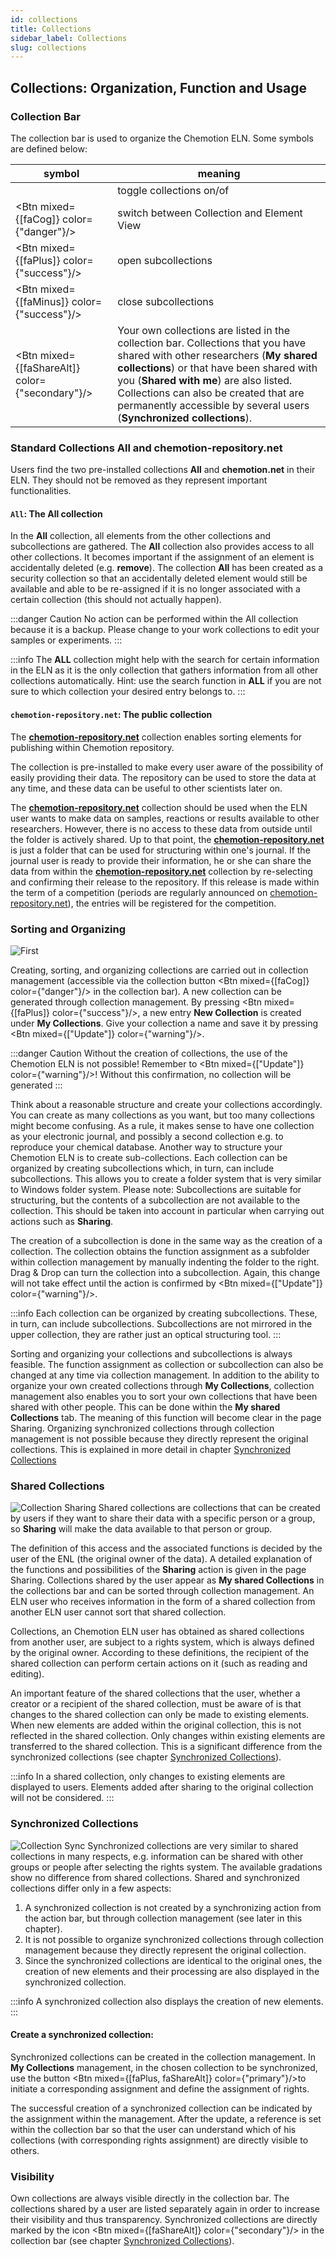 ```yaml
---
id: collections
title: Collections
sidebar_label: Collections
slug: collections
---
```



## Collections: Organization, Function and Usage
### Collection Bar
The collection bar is used to organize the Chemotion ELN. Some symbols are defined below:

| symbol | meaning |
|---|---|
| <FontAwesomeIcon icon={faList} size="sm"/>  |  toggle collections on/of  |
| <Btn mixed={[faCog]} color={"danger"}/> | switch between Collection and Element View |
| <Btn mixed={[faPlus]} color={"success"}/> | open subcollections |
| <Btn mixed={[faMinus]} color={"success"}/> | close subcollections |
| <Btn mixed={[faShareAlt]} color={"secondary"}/> | Your own collections are listed in the collection bar. Collections that you have shared with other researchers (<b>My shared collections</b>) or that have been shared with you (<b>Shared with me</b>) are also listed. Collections can also be created that are permanently accessible by several users (<b>Synchronized collections</b>). |

### Standard Collections All and chemotion-repository.net
Users find the two pre-installed collections <b>All</b> and <b>chemotion.net</b> in their ELN. They should not be removed as they represent important functionalities.

#### `All`: The All collection
In the <b>All</b> collection, all elements from the other collections and subcollections are gathered. The <b>All</b> collection also provides access to all other collections. It becomes important if the assignment of an element is accidentally deleted (e.g. <b>remove</b>). The collection <b>All</b> has been created as a security collection so that an accidentally deleted element would still be available and able to be re-assigned if it is no longer associated with a certain collection (this should not actually happen).

:::danger Caution
No action can be performed within the All collection because it is a backup. Please change to your work collections to edit your samples or experiments.
:::

:::info
The <b>ALL</b> collection might help with the search for certain information in the ELN as it is the only collection that gathers information from all other collections automatically. Hint: use the search function in <b>ALL</b> if you are not sure to which collection your desired entry belongs to.
:::

#### `chemotion-repository.net`: The public collection
The <b>[chemotion-repository.net](https://www.chemotion-repository.net/home/welcome)</b> collection enables sorting elements for publishing within Chemotion repository. 

The collection is pre-installed to make every user aware of the possibility of easily providing their data. The repository can be used to store the data at any time, and these data can be useful to other scientists later on. 

The <b>[chemotion-repository.net](https://www.chemotion-repository.net/home/welcome)</b> collection should be used when the ELN user wants to make data on samples, reactions or results available to other researchers. However, there is no access to these data from outside until the folder is actively shared. Up to that point, the <b>[chemotion-repository.net](https://www.chemotion-repository.net/home/welcome)</b> is just a folder that can be used for structuring within one's journal. If the journal user is ready to provide their information, he or she can share the data from within the <b>[chemotion-repository.net](https://www.chemotion-repository.net/home/welcome)</b> collection by re-selecting and confirming their release to the repository. If this release is made within the term of a competition (periods are regularly announced on [chemotion-repository.net](https://www.chemotion-repository.net/home/welcome)), the entries will be registered for the competition.

###  Sorting and Organizing
![First](/img/collection_organisation.gif)

Creating, sorting, and organizing collections are carried out in collection management (accessible via the collection button <Btn mixed={[faCog]} color={"danger"}/> in the collection bar). A new collection can be generated through collection management. By pressing <Btn mixed={[faPlus]} color={"success"}/>, a new entry <b>New Collection</b> is created under <b>My Collections</b>. Give your collection a name and save it by pressing <Btn mixed={["Update"]} color={"warning"}/>.

:::danger Caution
Without the creation of collections, the use of the Chemotion ELN is not possible! Remember to <Btn mixed={["Update"]} color={"warning"}/>! Without this confirmation, no collection will be generated
:::

Think about a reasonable structure and create your collections accordingly. You can create as many collections as you want, but too many collections might become confusing. As a rule, it makes sense to have one collection as your electronic journal, and possibly a second collection e.g. to reproduce your chemical database. Another way to structure your Chemotion ELN is to create sub-collections. Each collection can be organized by creating subcollections which, in turn, can include subcollections. This allows you to create a folder system that is very similar to Windows folder system. Please note: Subcollections are suitable for structuring, but the contents of a subcollection are not available to the collection. This should be taken into account in particular when carrying out actions such as <b>Sharing</b>. 

The creation of a subcollection is done in the same way as the creation of a collection. The collection obtains the function assignment as a subfolder within collection management by manually indenting the folder to the right. Drag & Drop can turn the collection into a subcollection. Again, this change will not take effect until the action is confirmed by <Btn mixed={["Update"]} color={"warning"}/>. 

:::info 
Each collection can be organized by creating subcollections. These, in turn, can include subcollections. Subcollections are not mirrored in the upper collection, they are rather just an optical structuring tool. 
::: 

Sorting and organizing your collections and subcollections is always feasible. The function assignment as collection or subcollection can also be changed at any time via collection management. In addition to the ability to organize your own created collections through <b>My Collections</b>, collection management also enables you to sort your own collections that have been shared with other people. This can be done within the <b>My shared Collections</b> tab. The meaning of this function will become clear in the page Sharing. Organizing synchronized collections through collection management is not possible because they directly represent the original collections. This is explained in more detail in chapter [Synchronized Collections](#synchronized-collections)

### Shared Collections 
![Collection Sharing](/img/collection_sharing.gif) 
Shared collections are collections that can be created by users if they want to share their data with a specific person or a group, so <b>Sharing</b> will make the data available to that person or group. 

The definition of this access and the associated functions is decided by the user of the ENL (the original owner of the data). A detailed explanation of the functions and possibilities of the <b>Sharing</b> action is given in the page Sharing. Collections shared by the user appear as <b>My shared Collections</b> in the collections bar and can be sorted through collection management. An ELN user who receives information in the form of a shared collection from another ELN user cannot sort that shared collection. 

Collections, an Chemotion ELN user has obtained as shared collections from another user, are subject to a rights system, which is always defined by the original owner. According to these definitions, the recipient of the shared collection can perform certain actions on it (such as reading and editing). 

An important feature of the shared collections that the user, whether a creator or a recipient of the shared collection, must be aware of is that changes to the shared collection can only be made to existing elements. When new elements are added within the original collection, this is not reflected in the shared collection. Only changes within existing elements are transferred to the shared collection. This is a significant difference from the synchronized collections (see chapter [Synchronized Collections](#synchronized-collections)). 

:::info 
In a shared collection, only changes to existing elements are displayed to users. Elements added after sharing to the original collection will not be considered.
::: 

### Synchronized Collections 
![Collection Sync](/img/collection_sync.gif) 
Synchronized collections are very similar to shared collections in many respects, e.g. information can be shared with other groups or people after selecting the rights system. The available gradations show no difference from shared collections. 
Shared and synchronized collections differ only in a few aspects: 
1. A synchronized collection is not created by a synchronizing action from the action bar, but through collection management (see later in this chapter). 
2. It is not possible to organize synchronized collections through collection management because they directly represent the original collection. 
3. Since the synchronized collections are identical to the original ones, the creation of new elements and their processing are also displayed in the synchronized collection. 

:::info
A synchronized collection also displays the creation of new elements.
::: 

#### Create a synchronized collection: 
Synchronized collections can be created in the collection management. In <b>My Collections</b> management, in the chosen collection to be synchronized,
use the button <Btn mixed={[faPlus, faShareAlt]} color={"primary"}/>to initiate a corresponding assignment and define the assignment of rights. 

The successful creation of a synchronized collection can be indicated by the assignment within the management. After the update, a reference is set within the collection bar so that the user can understand which of his collections (with corresponding rights assignment) are directly visible to others. 

### Visibility 
Own collections are always visible directly in the collection bar. The collections shared by a user are listed separately again in order to increase their visibility and thus transparency. Synchronized collections are directly marked by the icon <Btn mixed={[faShareAlt]} color={"secondary"}/> in the collection bar (see chapter [Synchronized Collections](#synchronized-collections)). 
